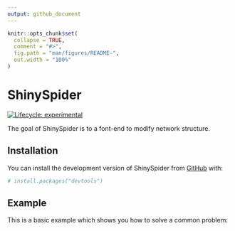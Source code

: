 ```yaml
---
output: github_document
---
```


<!-- README.md is generated from README.Rmd. Please edit that file -->

```r
knitr::opts_chunk$set(
  collapse = TRUE,
  comment = "#>",
  fig.path = "man/figures/README-",
  out.width = "100%"
)
```

# ShinySpider

<!-- badges: start -->
[![Lifecycle: experimental](https://img.shields.io/badge/lifecycle-experimental-orange.svg)](https://lifecycle.r-lib.org/articles/stages.html#experimental)
<!-- badges: end -->

The goal of ShinySpider is to a font-end to modify network structure.

## Installation

You can install the development version of ShinySpider from [GitHub](https://github.com/) with:

``` r
# install.packages("devtools")
```

## Example

This is a basic example which shows you how to solve a common problem:



